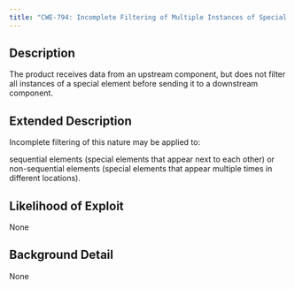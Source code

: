 ```yaml
---
title: "CWE-794: Incomplete Filtering of Multiple Instances of Special Elements"
---
```


## Description
The product receives data from an upstream component, but does not filter all instances of a special element before sending it to a downstream component.

## Extended Description

Incomplete filtering of this nature may be applied to:

sequential elements (special elements that appear next to each other) or
non-sequential elements (special elements that appear multiple times in different locations).



## Likelihood of Exploit
None

## Background Detail
None
        